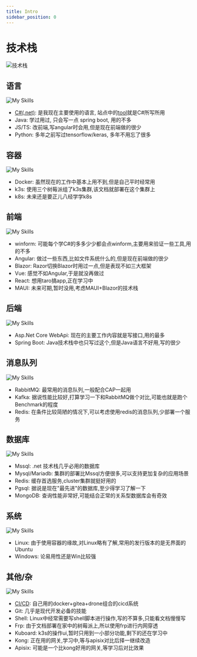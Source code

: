 ```yaml
---
title: Intro
sidebar_position: 0
---
```

# 技术栈

![技术栈](/img/drawio/技术栈.webp)


## 语言

![My Skills](https://skillicons.dev/icons?i=cs,python,ts,js,java)

* [C#(.net)](/other/dotnet/): 是我现在主要使用的语言, 站点中的[tool](/docs/tools/Tool)就是C#所写所用
* Java: 学过用过, 只会写一点 spring boot, 用的不多
* JS/TS: 改前端,写angular时会用,但是现在前端做的很少
* Python: 多年之前写过tensorflow/keras, 多年不用忘了很多

## 容器

![My Skills](https://skillicons.dev/icons?i=docker,k8s)

* Docker: 虽然现在的工作中基本上用不到,但是自己平时经常用
* k3s: 使用三个树莓派组了k3s集群,该文档就部署在这个集群上
* k8s: 未来还是要正儿八经学学k8s

## 前端

![My Skills](https://skillicons.dev/icons?i=dotnet,angular,vue,reactivex)

* winform: 可能每个学C#的多多少少都会点winform,主要用来验证一些工具,用的不多
* Angular: 做过一些东西,比如文件系统什么的,但是现在前端做的很少
* Blazor: Razor切换Blazor时用过一点,但是表现不如三大框架
* Vue: 感觉不如Angular,于是就没再做过
* React: 想用taro搞app,正在学习中
* MAUI: 未来可期,暂时没用,考虑MAUI+Blazor的技术栈

## 后端

![My Skills](https://skillicons.dev/icons?i=dotnet,spring,fastapi)

* Asp.Net Core WebApi: 现在的主要工作内容就是写接口,用的最多
* Spring Boot: Java技术栈中也只写过这个,但是Java语言不好用,写的很少

## 消息队列

![My Skills](https://skillicons.dev/icons?i=rabbitmq,redis)

* RabbitMQ: 最常用的消息队列,一般配合CAP一起用
* Kafka: 据说性能比较好,打算学习一下和RabbitMQ做个对比,可能也就是跑个Benchmark的程度
* Redis: 在条件比较简陋的情况下,可以考虑使用redis的消息队列,少部署一个服务

## 数据库

![My Skills](https://skillicons.dev/icons?i=mysql,redis,mongodb,postgres,sqlite)

* Mssql: .net 技术栈几乎必用的数据库
* Mysql/Mariadb: 集群的部署比Mssql方便很多,可以支持更加复杂的应用场景
* Redis: 缓存首选服务,cluster集群就挺好用的
* Pgsql: 据说是现在"最先进"的数据库,至少得学习了解一下
* MongoDB: 查询性能非常好,可能结合正常的关系型数据库会有奇效

## 系统

![My Skills](https://skillicons.dev/icons?i=linux)

* Linux: 由于使用容器的缘故,对Linux略有了解,常用的发行版本的是无界面的Ubuntu
* Windows: 论易用性还是Win比较强

## 其他/杂

![My Skills](https://skillicons.dev/icons?i=github)

* [CI/CD](/other/knowledge/CI/): 自己用的docker+gitea+drone组合的cicd系统
* Git: 几乎是现代开发必备的技能
* Shell: Linux中经常需要写shell脚本进行操作,写的不算多,只能看文档慢慢写
* Frp: 由于文档部署在家中的树莓派上,所以使用frp进行内网穿透
* Kuboard: k3s的操作ui,暂时只用到一小部分功能,剩下的还在学习中
* Kong: 正在用的网关,学习中,等与apisix对比后择一继续改造
* Apisix: 可能是一个比kong好用的网关,等学习后对比效果